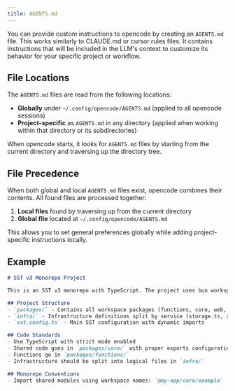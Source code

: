 ```yaml
---
title: AGENTS.md
---
```


You can provide custom instructions to opencode by creating an `AGENTS.md` file. This works similarly to CLAUDE.md or cursor rules files. It contains instructions that will be included in the LLM's context to customize its behavior for your specific project or workflow.

## File Locations

The `AGENTS.md` files are read from the following locations:

- **Globally** under `~/.config/opencode/AGENTS.md` (applied to all opencode sessions)
- **Project-specific** as `AGENTS.md` in any directory (applied when working within that directory or its subdirectories)

When opencode starts, it looks for `AGENTS.md` files by starting from the current directory and traversing up the directory tree.

## File Precedence

When both global and local `AGENTS.md` files exist, opencode combines their contents. All found files are processed together:

1. **Local files** found by traversing up from the current directory
2. **Global file** located at `~/.config/opencode/AGENTS.md`

This allows you to set general preferences globally while adding project-specific instructions locally.

## Example

```markdown
# SST v3 Monorepo Project

This is an SST v3 monorepo with TypeScript. The project uses bun workspaces for package management.

## Project Structure
- `packages/` - Contains all workspace packages (functions, core, web, etc.)
- `infra/` - Infrastructure definitions split by service (storage.ts, api.ts, web.ts)
- `sst.config.ts` - Main SST configuration with dynamic imports

## Code Standards
- Use TypeScript with strict mode enabled
- Shared code goes in `packages/core/` with proper exports configuration
- Functions go in `packages/functions/`
- Infrastructure should be split into logical files in `infra/`

## Monorepo Conventions
- Import shared modules using workspace names: `@my-app/core/example`
```
